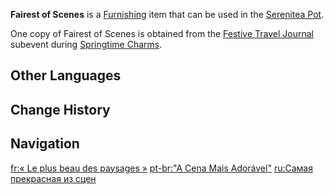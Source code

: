 {{Furnishing Infobox
|id             = 373478
|image          = Item Fairest of Scenes.png
|category       = Landscape
|subcategory    = Ornament
|quality        = 4
|adeptal_energy = 30
|load           = 35
|reduced_load   = 24
|description    = A model of a Sightseeing Scope equipped with an adjustable, stable tripod that can be folded for storage, identical to the ones seen during the [[Lantern Rite Festival|Lantern Rite]] in [[Liyue]].<br>Countless vistas have been viewed through the scope's lens. Yet among them all, surely the most beautiful was the sight of [[Liyue Harbor]], basking in the joy of peace and festive celebration...
|source1        = [[Springtime Charms/Festive Travel Journal|Festive Travel Journal]]
|limted         = 1
|event          = Springtime Charms
}}
'''Fairest of Scenes''' is a [[Furnishing]] item that can be used in the [[Serenitea Pot]].

One copy of Fairest of Scenes is obtained from the [[Springtime Charms/Festive Travel Journal|Festive Travel Journal]] subevent during [[Springtime Charms]].

==Other Languages==
{{Other Languages
|en       = Fairest of Scenes
|zhs      = 「最美丽的风景」
|zhs_rm   = 
|zht      = 「最美麗的風景」
|zht_rm   = 
|zh_tl    = 
|ja       = 「一番の絶景」
|ja_rm    = "Ichiban no Zekkai"
|ja_tl    = "The Most Picturesque Scenery"
|ko       = 「가장 아름다운 풍경」
|ko_tl    = 
|es       = Hermoso paisaje insuperable
|es_tl    = Unbeatably Beautiful Landscape
|fr       = « Le plus beau des paysages »
|fr_tl    = "The Most Beautiful of Landscapes"
|ru       = Самая прекрасная из сцен
|ru_tl    = 
|th       = "ทิวทัศน์ที่สวยงามที่สุด"
|th_rm    = 
|th_tl    = 
|vi       = Phong Cảnh Đẹp Nhất
|vi_tl    = 
|de       = „Der schönste Ausblick“
|de_tl    = 
|id       = Pemandangan Terindah
|id_tl    = The Most Beautiful Landscape
|pt       = "A Cena Mais Adorável"
|pt_tl    = 
|tr       = Manzaraların En Güzeli
|tr_tl    = 
|it       = Il più bello dei paesaggi
|it_tl    = 
}}

==Change History==
{{Change History|5.3}}

==Navigation==
{{Furnishing Navbox|exterior}}

[[fr:« Le plus beau des paysages »]]
[[pt-br:"A Cena Mais Adorável"]]
[[ru:Самая прекрасная из сцен]]